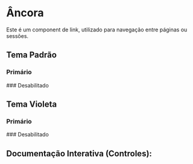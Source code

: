 

<Meta of={Story} />

# Âncora
Este é um component de link, utilizado para navegação entre páginas ou sessões.

## Tema Padrão
### Primário
<Canvas of={Story.Primary} />
### Desabilitado
<Canvas of={Story.Disabled} />

## Tema Violeta
### Primário
<Canvas of={Story.Violet} />
### Desabilitado
<Canvas of={Story.VioletDisabled} />

## Documentação Interativa (Controles):
<Primary />
<Controls />
